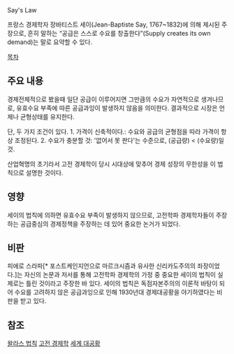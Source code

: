 Say's Law

프랑스 경제학자 장바티스트 세이(Jean-Baptiste Say, 1767~1832)에 의해 제시된 주장으로, 흔히 말하는 “공급은 스스로 수요를 창출한다”(Supply creates its own demand)는 말로 요약할 수 있다.

[[목차]] 

== 주요 내용 ==
경제전체적으로 봤을때 일단 공급이 이루어지면 그만큼의 수요가 자연적으로 생겨나므로, 유효수요 부족에 따른 공급과잉이 발생하지 않음을 의미한다. 결과적으로 시장은 언제나 균형상태를 유지한다.

단, 두 가지 조건이 있다.
1. 가격이 신축적이다.: 수요와 공급의 균형점을 따라 가격이 항상 조정된다.
2. 수요가 충분할 것: '없어서 못 판다'는 수준으로, (공급량) < (수요량)일 것.

산업혁명의 초기라서 고전 경제학이 당시 시대상에 맞추어 경제 성장의 무한성을 이 법칙으로 설명한 것이다.

== 영향 ==
세이의 법칙에 의하면 유효수요 부족이 발생하지 않으므로, 고전학파 경제학자들이 주장하는 공급중심의 경제정책을 주장하는 데 있어 중요한 논거가 되었다.

== 비판 ==
피에로 스라파[* 포스트케인지언으로 마르크시즘과 유사한 신리카도주의의 좌장이었다.]는 자신의 논문과 저서를 통해 고전학파 경제학의 가정 중 중요한 세이의 법칙이 실제로는 틀린 것이라고 주장한 바 있다. 
세이의 법칙은 독점자본주의의 이론적 바탕이 되어 수요를 고려하지 않은 공급과잉으로 인해 1930년대 경제대공황을 야기하였다는 비판을 받고 있다.

== 참조 ==
[[왈라스 법칙]]
[[고전 경제학]]
[[세계 대공황]]
